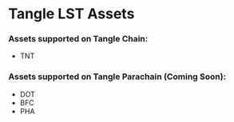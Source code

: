 # Tangle LST Assets

### Assets supported on Tangle Chain:

- TNT


### Assets supported on Tangle Parachain (Coming Soon):

- DOT
- BFC
- PHA

